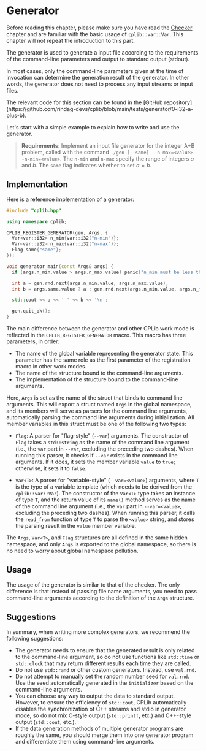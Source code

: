 
# Generator

Before reading this chapter, please make sure you have read the [Checker](/user-guide/checker) chapter and are familiar with the basic usage of `cplib::var::Var`. This chapter will not repeat the introduction to this part.

The generator is used to generate a input file according to the requirements of the command-line parameters and output to standard output (stdout).

In most cases, only the command-line parameters given at the time of invocation can determine the generation result of the generator. In other words, the generator does not need to process any input streams or input files.

<Callout type="info">
The relevant code for this section can be found in the [GitHub repository](https://github.com/rindag-devs/cplib/blob/main/tests/generator/0-i32-a-plus-b).
</Callout>

Let's start with a simple example to explain how to write and use the generator.

> **Requirements**: Implement an input file generator for the integer A+B problem, called with the command `./gen [--same] --n-max=<value> --n-min=<value>`. The `n-min` and `n-max` specify the range of integers $a$ and $b$. The `same` flag indicates whether to set $a = b$.

## Implementation

Here is a reference implementation of a generator:

```cpp filename="gen.cpp" copy showLineNumbers
#include "cplib.hpp"

using namespace cplib;

CPLIB_REGISTER_GENERATOR(gen, Args, {
  Var<var::i32> n_min{var::i32("n-min")};
  Var<var::i32> n_max{var::i32("n-max")};
  Flag same{"same"};
});

void generator_main(const Args& args) {
  if (args.n_min.value > args.n_max.value) panic("n_min must be less than n_max");

  int a = gen.rnd.next(args.n_min.value, args.n_max.value);
  int b = args.same.value ? a : gen.rnd.next(args.n_min.value, args.n_max.value);

  std::cout << a << ' ' << b << '\n';

  gen.quit_ok();
}
```

The main difference between the generator and other CPLib work mode is reflected in the `CPLIB_REGISTER_GENERATOR` macro. This macro has three parameters, in order:

- The name of the global variable representing the generator state. This parameter has the same role as the first parameter of the registration macro in other work modes.
- The name of the structure bound to the command-line arguments.
- The implementation of the structure bound to the command-line arguments.

Here, `Args` is set as the name of the struct that binds to command line arguments. This will export a struct named `Args` in the global namespace, and its members will serve as parsers for the command line arguments, automatically parsing the command line arguments during initialization. All member variables in this struct must be one of the following two types:

- `Flag`: A parser for "flag-style" (`--var`) arguments. The constructor of `Flag` takes a `std::string` as the name of the command line argument (i.e., the `var` part in `--var`, excluding the preceding two dashes). When running this parser, it checks if `--var` exists in the command line arguments. If it does, it sets the member variable `value` to `true`; otherwise, it sets it to `false`.

- `Var<T>`: A parser for "variable-style" (`--var=<value>`) arguments, where `T` is the type of a variable template (which needs to be derived from the `cplib::var::Var`). The constructor of the `Var<T>` type takes an instance of type `T`, and the return value of its `name()` method serves as the name of the command line argument (i.e., the `var` part in `--var=<value>`, excluding the preceding two dashes). When running this parser, it calls the `read_from` function of type `T` to parse the `<value>` string, and stores the parsing result in the `value` member variable.

The `Args`, `Var<T>`, and `Flag` structures are all defined in the same hidden namespace, and only `Args` is exported to the global namespace, so there is no need to worry about global namespace pollution.

## Usage

The usage of the generator is similar to that of the checker. The only difference is that instead of passing file name arguments, you need to pass command-line arguments according to the definition of the `Args` structure.

## Suggestions

In summary, when writing more complex generators, we recommend the following suggestions:

- The generator needs to ensure that the generated result is only related to the command-line argument, so do not use functions like `std::time` or `std::clock` that may return different results each time they are called.
- Do not use `std::rand` or other custom generators. Instead, use `val.rnd`.
- Do not attempt to manually set the random number seed for `val.rnd`. Use the seed automatically generated in the `initializer` based on the command-line arguments.
- You can choose any way to output the data to standard output. However, to ensure the efficiency of `std::cout`, CPLib automatically disables the synchronization of C++ streams and stdio in generator mode, so do not mix C-style output (`std::printf`, etc.) and C++-style output (`std::cout`, etc.).
- If the data generation methods of multiple generator programs are roughly the same, you should merge them into one generator program and differentiate them using command-line arguments.
